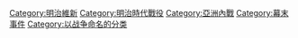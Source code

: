 {{catmore}}
{{Commonscat|Boshin war}}

[[Category:明治維新|Category:明治維新]]
[[Category:明治時代戰役|Category:明治時代戰役]]
[[Category:亞洲內戰|Category:亞洲內戰]]
[[Category:幕末事件|Category:幕末事件]]
[[Category:以战争命名的分类|Category:以战争命名的分类]]